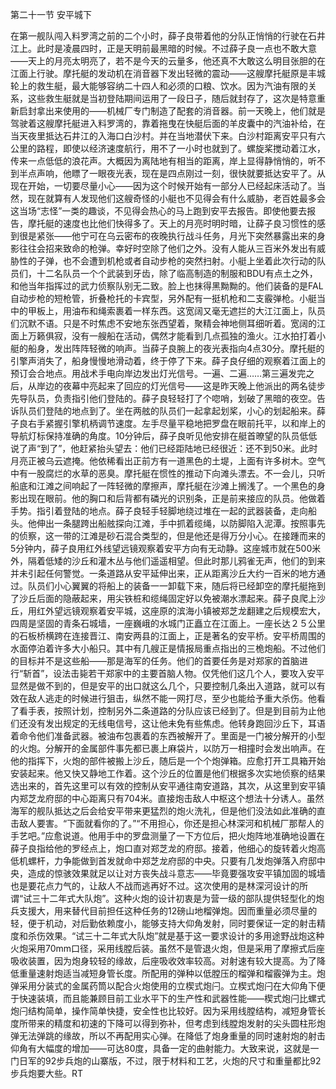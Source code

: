 

第二十一节 安平城下

在第一舰队闯入料罗湾之前的二个小时，薛子良带着他的分队正悄悄的行驶在石井江上。此时是凌晨四时，正是天明前最黑暗的时候。不过薛子良一点也不敢大意――天上的月亮太明亮了，若不是今天的云量多，他还真不大敢这么明目张胆的在江面上行驶。摩托艇的发动机在消音器下发出轻微的震动――这艘摩托艇原是丰城轮上的救生艇，最大能够容纳二十四人和必须的口粮、饮水。因为汽油有限的关系，这些救生艇就是当初登陆期间运用了一段日子，随后就封存了，这次是特意重新启封拿出来使用的――机械厂专门制造了配套的消音器。前一天晚上，他们就是驾驶着这艘摩托艇进入料罗湾的，靠着拖曳在快艇后面的羊皮囊中的汽油补给，在当天夜里抵达石井江的入海口白沙村。并在当地潜伏下来。白沙村距离安平只有六公里的路程，即使以经济速度航行，用不了一小时也就到了。螺旋桨搅动着江水，传来一点低低的浪花声。大概因为离陆地有相当的距离，岸上显得静悄悄的，听不到半点声响，他瞟了一眼夜光表，现在是四点刚过一刻，很快就要抵达安平了。从现在开始，一切要尽量小心――因为这个时候开始有一部分人已经起床活动了。当然，现在就算有人发现他们这艘奇怪的小艇也不见得会有什么威胁，老百姓最多会这当场“志怪”一类的趣谈，不见得会热心的马上跑到安平去报告。即使他要去报告，摩托艇的速度也比他们快得多了。天上的月亮时明时暗，让薛子良习惯性的感到很是紧张――他宁可在乌云密布的夜晚执行战斗任务，月光下突然暴露出来的身影往往会招来致命的枪弹。幸好时空除了他们之外。没有人能从三百米外发出有威胁性的子弹，也不会遭到机枪或者自动步枪的突然扫射。小艇上坐着此次行动的队员们，十二名队员一个个武装到牙齿，除了临高制造的制服和BDU有点土之外，和他当年指挥过的武力侦察队别无二致。脸上也抹得黑黝黝的。他们装备的是FAL自动步枪的短枪管，折叠枪托的卡宾型，另外配有一挺机枪和二支霰弹枪。小艇当中的甲板上，用油布和绳索裹着一样东西。这宽阔又毫无遮拦的大江江面上，队员们沉默不语。只是不时焦虑不安地东张西望着，聚精会神地侧耳细听着。宽阔的江面上万籁俱寂，没有一艘船在活动，偶然才能看到几点孤独的渔火。江水拍打着小艇的船身，发出阵阵轻微的响声。当薛子良腕上的夜光表指向4点30分。摩托艇的引擎声消失了，船身慢慢地滑动着，终于停了下来。薛子良仔细的观察着江面上的预订会合地点。用战术手电向岸边发出灯光信号。一遍、二遍……第三遍发完之后，从岸边的夜幕中亮起来了回应的灯光信号――这是昨天晚上他派出的两名徒步先导队员，负责指引他们登陆的。薛子良轻轻打了个唿哨，划破了黑暗的夜空。告诉队员们登陆的地点到了。坐在两舷的队员们一起拿起划桨，小心的划起船来。薛子良右手紧握引擎机柄调节速度。左手尽量平稳地把罗盘在眼前托平，以和岸上的导航灯标保持准确的角度。10分钟后，薛子良听见他安排在艇首暸望的队员低低说了声“到了”，他赶紧抬头望去：他们已经距陆地已经很近：还不到50米。此时月亮正被乌云遮掩。他依稀看出正前方有一道黑色的土堤，上面有许多树木。空气中有一股腐烂的水草的恶臭。摩托艇在惯性的推动下向滩头漂去。不一会儿，只听船底和江滩之间响起了一阵轻微的摩擦声，摩托艇在沙滩上搁浅了。一个黑色的身影出现在眼前。他的胸口和后背都有磷光的识别条，正是前来接应的队员。他做着手势。指引着登陆的地点。薛子良轻手轻脚地绕过堆在一起的武器装备，走向船头。他伸出一条腿跨出船舷探向江滩，手中抓着缆绳，以防脚陷入泥潭。按照事先的侦察，这一带的江滩是砂石混合类型的，但是他还是得万分小心。在接踵而来的5分钟内，薛子良用红外线望远镜观察着安平方向有无动静。这座城市就在500米外，隔着低矮的沙丘和灌木丛与他们遥遥相望。但此时那儿鸦雀无声，他们的到来并未引起任何警觉。一条道路从安平延伸出来，正从距离沙丘大约一百米的地方通过。队员们小心翼翼的将船上的装备一一卸载下来，随后将已经卸空的摩托艇拖到了沙丘后面的隐蔽起来，用尖铁桩和缆绳固定好以免被潮水漂起来。薛子良爬上沙丘，用红外望远镜观察着安平城，这座原的滨海小镇被郑芝龙翻建之后规模宏大，四周是坚固的青条石城墙，一座巍峨的水城门正矗立在江面上。一座长达２５公里的石板桥横跨在连接晋江、南安两县的江面上，正是著名的安平桥。安平桥周围的水面停泊着许多大小船只。其中有几艘正是情报局重点指出的三桅炮船。不过他们的目标并不是这些船――那是海军的任务。他们的首要任务是对郑家的首脑进行“斩首”，设法击毙若干郑家中的主要首脑人物。仅凭他们这几个人，要攻入安平显然是做不到的，但是安平的出口就这么几个，只要控制几条出入道路，就可以有效在敌人逃走的时候进行狙击，纵然不能一网打尽，至少也能给予重大杀伤。他看了看手表，按照计划，控制另外二条道路的分队应该已经到了。但是到目前为止他们还没有发出规定的无线电信号，这让他未免有些焦虑。他转身跑回沙丘下，耳语着命令他们准备武器。被油布包裹着的东西被解开了。里面是一门被分解开的小型的火炮。分解开的金属部件事先都已裹上麻袋片，以防万一相撞时会发出响声。在他的指挥下，火炮的部件被搬上沙丘，随后是一个个炮弹箱。应愈打开工具箱开始安装起来。他又快又静地工作着。这个沙丘的位置是他们根据多次实地侦察的结果选出来的，首先这里可以有效的控制从安平通往南安道路，其次，从这里到安平镇内郑芝龙府邸的中心距离只有704米。直接炮击敌人中枢这个想法十分诱人。虽然海军的舰队抵达之后会给安平带来更猛烈的炮火洗礼，但是他们没法如此准确的直击敌人要害。“下面就看你的了。”“不用担心，你还是担心林深河和机械厂那帮人的手艺吧。”应愈说道。他用手中的罗盘测量了一下方位后，把火炮阵地准确地设置在薛子良指给他的罗经点上，炮口直对郑芝龙的府邸。接着，他细心的旋转着火炮高低机螺杆，力争能做到首发就命中郑芝龙府邸的中央。只要有几发炮弹落入府邸中央，造成的惊骇效果就足以让对方丧失战斗意志――毕竟要强攻安平镇加固的城墙也是要花点力气的，让敌人不战而逃再好不过。这次使用的是林深河设计的所谓“试三十二年式大队炮”。这种火炮的设计初衷是为营一级的部队提供轻型化的炮兵支援大，用来替代目前担任这种任务的12磅山地榴弹炮。因而重量必须尽量的轻，便于机动，对后勤依赖度小，能够支持大仰角发射，同时要保证一定的射击精度和杀伤效果。“试三十二年式大队炮”就是基于这一要求设计的多用途野战炮这种火炮采用70mm口径，采用线膛后装。虽然不是管退火炮，但是采用了摩擦式后座吸收装置，因为炮身较轻的缘故，后座吸收效率较高。对射速有较大提高。为了降低重量速射炮适当减短身管长度。所配用的弹种以低膛压的榴弹和榴霰弹为主。炮弹采用分装式的金属药筒以配合火炮使用的立楔式炮闩。立楔式炮闩在大仰角下便于快速装填，而且能兼顾目前工业水平下的生产性和武器性能――楔式炮闩比螺式炮闩结构简单，操作简单快捷，安全性也比较好。因为采用线膛结构，减短身管长度所带来的精度和初速的下降可以得到弥补，但考虑到线膛炮发射的尖头圆柱形炮弹无法弹跳的缘故，所以不再配用实心弹。在降低了炮身重量的同时速射炮的射击仰角有大幅度的增加――可达80度，具备一定的曲射能力。大致来说，这就是一门日军的92步兵炮的山寨版，不过，限于材料和工艺，火炮的尺寸和重量都比92步兵炮要大些。RT

